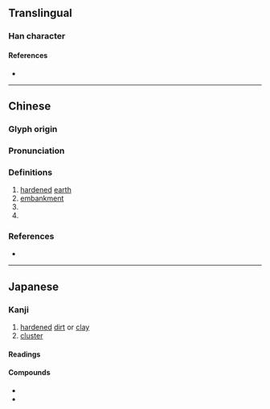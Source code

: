 {{character info/new}}
==Translingual==

===Han character===
{{Han char|rn=32|rad=土|as=08|sn=11|four=42114|canj=GHJM|ids=⿰土垂}}

====References====
* {{Han ref|kx=0231.060|dkj=05190|dj=0467.120|hdz=10454.020|uh=57F5|ud=22517|bh=D8A6|bd=55462}}

----

==Chinese==
{{zh-forms}}

===Glyph origin===
{{Han etym}}

===Pronunciation===
{{zh-pron
|m=duǒ
|c=do2
|mc=y
|oc=y
|ma=
|cat=n
}}

===Definitions===
{{zh-hanzi}}

# [[harden]]ed [[earth]]
# [[embankment]]
# {{n-g|a tool used in [[smelt]]ing}}
# {{n-g|the appearance of [[hang]]ing [[down]]}}

===References===
* {{R:twedu|B00558}}

----

==Japanese==

===Kanji===
{{ja-kanji|grade=|rs=土08}}

# [[harden]]ed [[dirt]] or [[clay]]
# [[cluster]]

====Readings====
{{ja-readings
|goon=た
|kanon=た
}}

====Compounds====
{{der-top|Compounds}}
* {{ja-r|薩埵|さった|''[[sattva]]'', [[being]]}}
* {{ja-r|耳埵|みみたぶ|[[earlobe]]}}
{{der-bottom}}